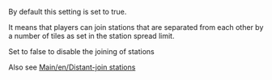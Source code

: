 By default this setting is set to true.

It means that players can join stations that are separated from each other by a number of tiles as set in the station spread limit. 

Set to false to disable the joining of stations

Also see [[Main/en/Distant-join stations]]